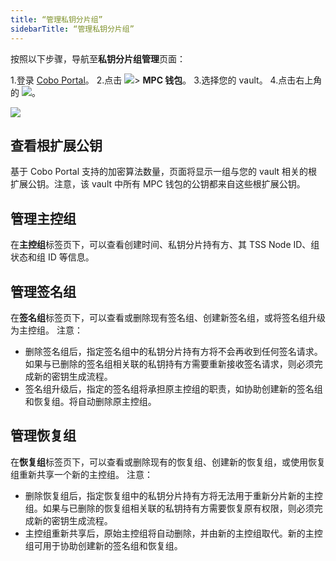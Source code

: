 ```yaml
---
title: “管理私钥分片组”
sidebarTitle: “管理私钥分片组”
---
```


按照以下步骤，导航至**私钥分片组管理**页面：

1.登录 [Cobo Portal](https://portal.cobo.com/login)。
2.点击 <img src="/images/mpc-wallet/wallets-icon.svg" className="icon"></img>> **MPC 钱包**。
3.选择您的 vault。
4.点击右上角的 <img src="/images/mpc-wallet/manage-key-share-group.svg" className="icon"></img>。

<img src="/images/mpc-wallet/manage-key-share-groups.png" className="screenshot_full_screen"/>


## 查看根扩展公钥
基于 Cobo Portal 支持的加密算法数量，页面将显示一组与您的 vault 相关的根扩展公钥。注意，该 vault 中所有 MPC 钱包的公钥都来自这些根扩展公钥。

## 管理主控组
在**主控组**标签页下，可以查看创建时间、私钥分片持有方、其 TSS Node ID、组状态和组 ID 等信息。

## 管理签名组
在**签名组**标签页下，可以查看或删除现有签名组、创建新签名组，或将签名组升级为主控组。
注意：
- 删除签名组后，指定签名组中的私钥分片持有方将不会再收到任何签名请求。如果与已删除的签名组相关联的私钥持有方需要重新接收签名请求，则必须完成新的密钥生成流程。
- 签名组升级后，指定的签名组将承担原主控组的职责，如协助创建新的签名组和恢复组。将自动删除原主控组。

## 管理恢复组
在**恢复组**标签页下，可以查看或删除现有的恢复组、创建新的恢复组，或使用恢复组重新共享一个新的主控组。
注意：
- 删除恢复组后，指定恢复组中的私钥分片持有方将无法用于重新分片新的主控组。如果与已删除的恢复组相关联的私钥持有方需要恢复原有权限，则必须完成新的密钥生成流程。
- 主控组重新共享后，原始主控组将自动删除，并由新的主控组取代。新的主控组可用于协助创建新的签名组和恢复组。

